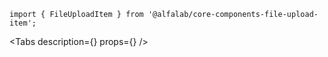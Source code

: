 


<Meta
    title='Компоненты/FileUploadItem'
    component={FileUploadItem}
/>

<!-- Canvas -->

<Story name='FileUploadItem'>
    <div style={{ width: 500 }}>
        <FileUploadItem
            name={text('name', 'Довольно длинное название файла.pdf')}
            uploadDate={text('uploadDate', '22.01.2018')}
            downloadLink={text('downloadLink', '')}
            error={text('error', '')}
            size={ number('size', 500000000) }
            uploadStatus={select('uploadStatus', ['ERROR', 'SUCCESS', 'LOADING', 'UPLOADING'], undefined)}
            uploadPercent={number('uploadPercent', undefined)}
            showDelete={boolean('showDelete', false)}
            showRestore={boolean('showRestore', false)}
        />
    </div>
</Story>

<!-- Docs -->

<ComponentHeader
    name='FileUploadItem'
    version={version}
    package='@alfalab/core-components-file-upload-item'
    stage={1}
    design='https://www.figma.com/file/uGndMZufgvqxaNQTaNTEjG/B2B-Web-Components?node-id=9591%3A75058'
/>

```tsx
import { FileUploadItem } from '@alfalab/core-components-file-upload-item';
```

<Tabs
  description={<Description />}
  props={<Props of={FileUploadItem} />}
/>